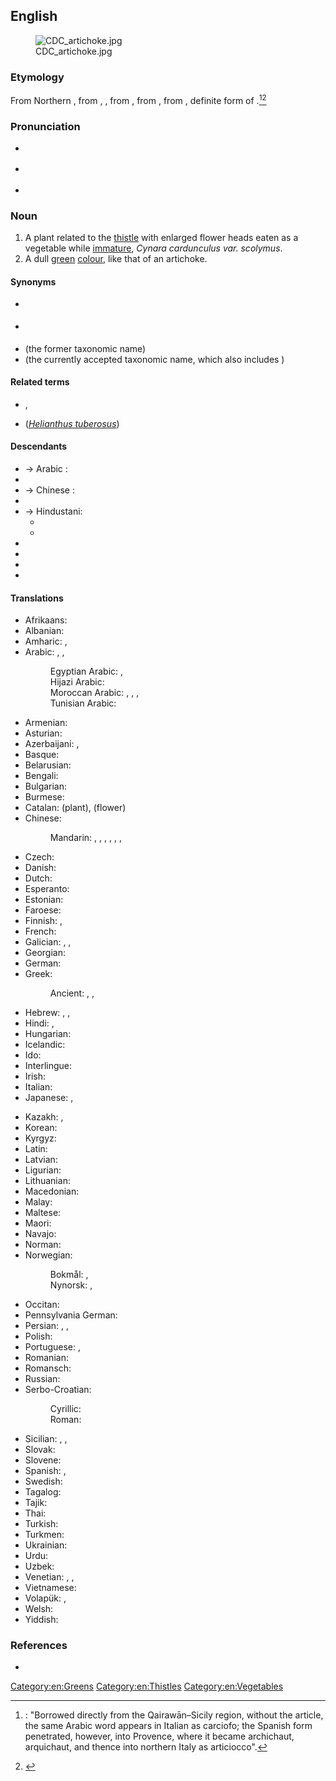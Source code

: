 ==English==
{{wikipedia}}
[[Image:CDC_artichoke.jpg|right]]

===Etymology===
From Northern {{bor|en|it|articiocco}}, from {{der|en|prv|archichaut}}, {{m|prv|arquichaut}}, from {{der|en|osp|alcarchofa}}, from {{der|en|xaa|الْخَرْشُوف|tr=al-ẖaršūf}}, from {{der|en|ar|خُرْشُوف|الْخُرْشُوف}}, definite form of {{m|ar|خُرْشُوف}}.<ref>{{cite book|url=https://books.google.com/books?id=64azgEs5tpEC|title=The Romance Languages|page=282|first=W. D.|last=Elcock|year=1960}}: "Borrowed directly from the Qairawān–Sicily region, without the article, the same Arabic word appears in Italian as carciofo; the Spanish form penetrated, however, into Provence, where it became archichaut, arquichaut, and thence into northern Italy as articiocco".</ref><ref>{{R:DRAE|alcachofa}}</ref>

===Pronunciation===
* {{a|rhotic}} {{IPA|en|/ˈɑɹ.tɪˌtʃəʊk/}}
* {{a|non-rhotic}} {{IPA|en|/ˈɑː.tɪˌtʃəʊk/}}
* {{audio|en|en-us-artichoke.ogg|Audio (US)}}

===Noun===
{{en-noun}}

# A plant related to the [[thistle]] with enlarged flower heads eaten as a vegetable while [[immature]], ''Cynara cardunculus var. scolymus''.
# A dull [[green]] [[colour]], like that of an artichoke.
#: {{color panel|8F9779}}

====Synonyms====
* {{l|en|globe artichoke}} {{q|edible variety}}
* {{l|en|cardoon}} {{q|wild variety}}
* ''{{ll|mul|Cynara scolymus}}'' (the former taxonomic name)
* ''{{ll|mul|Cynara cardunculus}}'' (the currently accepted taxonomic name, which also includes {{l|en|cardoon|cardoons}})

====Related terms====
* {{l|en|artichoke bottom}}, {{l|en|artichoke heart}}
* {{l|en|Jerusalem artichoke}} (''[[Helianthus tuberosus]]'')

====Descendants====
* → Arabic {{q|Levantine}}: {{desc|ar|أرضي شوكي|nolb=1}}
* {{desc|bn|হাতিচোক|bor=1}}
* → Chinese {{q|Cantonese}}: {{desc|zh|雅枝竹|nolb=1}}
* {{desc|he|ארטישוק|bor=1}}
* → Hindustani:
** {{desc|hi|आटिचोक}}
** {{desc|ur|اٹچوک|tr=āṭicok}}
* {{desc|id|articok|bor=1}}
* {{desc|ko|아티초크|bor=1}}
* {{desc|ja|アーティチョーク|bor=1}}
* {{desc|th|อาติโช๊ค|bor=1}}

====Translations====
{{trans-top|vegetable}}
* Afrikaans: {{t|af|artisjok}}
* Albanian: {{t|sq|angjinare|f}}
* Amharic: {{t|am|ከርቹፍ|tr=kärčuf}}, {{t|am|ኀርቹፍ|tr=ḫärčuf}}
* Arabic: {{t|ar|خُرْشُوف|m}}, {{t|ar|خُرْشُوفَة|f}} {{qualifier|singulative}}, {{t|ar|أَرْضِي شَوْكِي|m|tr=ʾarḍī šawkī, ʾarḍī šōkī}}
*: Egyptian Arabic: {{t|arz|خرشوف|m-p|tr=ḵaršūf}}, {{t|arz|خرشوفة|f|tr=ḵaršūfa}} {{qualifier|singulative}}
*: Hijazi Arabic: {{t|acw|خَرْشوف|m-p|tr=ḵaršūf}}
*: Moroccan Arabic: {{t|ary|قوق|tr=qūq}}, {{t|ary|خرشوف|tr=ḵaršūf}}, {{t|ary|خرشف|tr=ḵuršuf}}, {{t|ary|قنارية|tr=qannāriyya}}
*: Tunisian Arabic: {{t|aeb|ڨنّاريّة|f|tr=gennariya|sc=Arab}}
* Armenian: {{t+|hy|կանկառ}}
* Asturian: {{t|ast|alcachofa|f}}
* Azerbaijani: {{t|az|artişok}}, {{t|az|ənginar}}
* Basque: {{t|eu|orburu}}
* Belarusian: {{t|be|артышо́к|m}}
* Bengali: {{t|bn|হাতিচোক}}
* Bulgarian: {{t|bg|артишо́к|m}}
* Burmese: {{t+|my|ပဲပိုးတီ}}
* Catalan: {{t+|ca|carxofera|f}} (plant), {{t+|ca|carxofa}} (flower)
* Chinese:
*: Mandarin: {{t+|cmn|洋薊|sc=Hani}}, {{t+|cmn|洋蓟|tr=yángjì|sc=Hani}}, {{t|cmn|朝鮮薊}}, {{t|cmn|朝鲜蓟|tr=cháoxiǎnjì}}, {{t|cmn|洋百合|tr=yángbǎihé}}, {{t|cmn|法國百合}}, {{t|cmn|法国百合|tr=fǎguó bǎihé}}
* Czech: {{t+|cs|artyčok|m}}
* Danish: {{t|da|artiskok}}
* Dutch: {{t+|nl|artisjok|m}}
* Esperanto: {{t|eo|artiŝoko}}
* Estonian: {{t|et|artišokk}}
* Faroese: {{t|fo|artiskokkur|m}}
* Finnish: {{t+|fi|latva-artisokka}}, {{t+|fi|artisokka}}
* French: {{t+|fr|artichaut|m}}
* Galician: {{t+|gl|alcachofra|f}}, {{t|gl|herba tioura|f}}, {{t|gl|herba punteira|f}}
* Georgian: {{t|ka|არტიშოკი|sc=Geor}}
* German: {{t+|de|Artischocke|f}}
* Greek: {{t+|el|αγκινάρα|f}}
*: Ancient: {{t|grc|σκόλυμος|m}}, {{t|grc|κινάρα|f}}, {{t|grc|κᾰ́κτος|m}}
* Hebrew: {{t+|he|אַרְטִישׁוֹק|m|tr=artishók}}, {{t|he|קִנְרֵס|m|tr=kinrés}}, {{t+|he|חֻרְשָׁף|m|tr=khursháf}}
* Hindi: {{t|hi|आटिचोक|sc=Deva}}, {{t+|hi|हाथीचक}}
* Hungarian: {{t+|hu|articsóka}}
* Icelandic: {{t|is|ætiþistill|m}}
* Ido: {{t+|io|artichoko}}
* Interlingue: {{t|ie|artichoc}}
* Irish: {{t|ga|bliosán|m}}
* Italian: {{t+|it|carciofo|m}}
* Japanese: {{t+|ja|アーティチョーク|tr=ātichōku|sc=Jpan}}, {{t+|ja|朝鮮薊|tr=ちょうせんあざみ, Chōsen azami|sc=Jpan}} {{qualifier|Korean thistle}}
{{trans-mid}}
* Kazakh: {{t|kk|бөрікгүл}}, {{t|kk|артишок}}
* Korean: {{t|ko|아티초크}}
* Kyrgyz: {{t+|ky|артишок}}
* Latin: {{t|la|carduus|m}}
* Latvian: {{t|lv|artišoks|m}}
* Ligurian: {{t|lij|articiòcca|f}}
* Lithuanian: {{t|lt|artišokas|m}}
* Macedonian: {{t|mk|артичо́ка|m}}
* Malay: {{t|ms|articok}}
* Maltese: {{t|mt|qaqoċċa|f}}
* Maori: {{t|mi|atihoka}}
* Navajo: {{t|nv|azeeʼ hókániitsoh daadánígíí}}
* Norman: {{t|nrf|artichaut vèrt|m}} {{qualifier|Jersey}}
* Norwegian:
*: Bokmål: {{t+|nb|artisjokk|m}}, {{t|nb|artiskokk|m}}
*: Nynorsk: {{t|nn|artisjokk|m}}, {{t|nn|artiskokk|m}}
* Occitan: {{t+|oc|carchòfa|f}}
* Pennsylvania German: {{t|pdc|Aerdabbel}}
* Persian: {{t|fa|کنگر فرنگی|tr=kangar-e-farangi|sc=fa-Arab}}, {{t+|fa|آرتیشو|tr=ârtišo|sc=fa-Arab}}, {{t+|fa|انگنار|tr=angenâr|sc=fa-Arab}}
* Polish: {{t+|pl|karczoch|m}}
* Portuguese: {{t+|pt|alcachofra|f}}, {{t|pt|alcachofra hortense|f}}
* Romanian: {{t+|ro|anghinare|f}}
* Romansch: {{t|rm|artischocca|f}}
* Russian: {{t+|ru|артишо́к|m}}
* Serbo-Croatian:
*: Cyrillic: {{t|sh|артичока|f}}
*: Roman: {{t+|sh|artičoka|f}}
* Sicilian: {{t+|scn|cacocciùlu|m}}, {{t+|scn|cacocciùla|f}}, {{t|scn|caccioffula|f}}
* Slovak: {{t+|sk|artičoka|f}}
* Slovene: {{t+|sl|artičoka|f}}
* Spanish: {{t+|es|alcachofa|f}}, {{t+|es|alcaucil|m}} {{qualifier|Argentina|Southern Spain}}
* Swedish: {{t+|sv|kronärtskocka}}
* Tagalog: {{t|tl|alkatsopa}}
* Tajik: {{t|tg|анганор}}
* Thai: {{t|th|อาติโช๊ค}}
* Turkish: {{t+|tr|enginar}}
* Turkmen: {{t|tk|artişok}}
* Ukrainian: {{t+|uk|артишо́к|m}}
* Urdu: {{t|ur|اٹچوک|tr=āṭicok}}
* Uzbek: {{t|uz|artishok}}
* Venetian: {{t|vec|articioco|m}}, {{t+|vec|articiòco|m}}, {{t+|vec|articiòch|m}}
* Vietnamese: {{t|vi|atisô}}
* Volapük: {{t+|vo|tijod}}, {{qualifier|older term}} {{t|vo|tijep}}
* Welsh: {{t|cy|artisiog}}
* Yiddish: {{t|yi|אַרטישאָק|m}}
{{trans-bottom}}

===References===
<references/>
* {{R:BBS}}

[[Category:en:Greens]]
[[Category:en:Thistles]]
[[Category:en:Vegetables]]